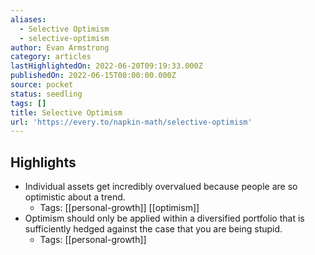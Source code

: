 ```yaml
---
aliases:
  - Selective Optimism
  - selective-optimism
author: Evan Armstrong
category: articles
lastHighlightedOn: 2022-06-20T09:19:33.000Z
publishedOn: 2022-06-15T00:00:00.000Z
source: pocket
status: seedling
tags: []
title: Selective Optimism
url: 'https://every.to/napkin-math/selective-optimism'
---
```

## Highlights

- Individual assets get incredibly overvalued because people are so optimistic about a trend.
    - Tags: [[personal-growth]] [[optimism]]
- Optimism should only be applied within a diversified portfolio that is sufficiently hedged against the case that you are being stupid.
    - Tags: [[personal-growth]]
